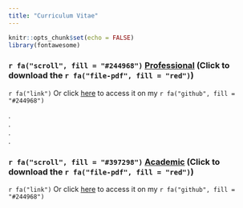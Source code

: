 ```yaml
---
title: "Curriculum Vitae"
---
```


```r
knitr::opts_chunk$set(echo = FALSE)
library(fontawesome)
```




###  `r fa("scroll", fill = "#244968")` [Professional](https://github.com/souzayuri/cv/raw/main/cv-yuri-souza.pdf) (Click to download the `r fa("file-pdf", fill = "red")`)

`r fa("link")` Or click [here](https://github.com/souzayuri/cv/blob/main/cv-yuri-souza.pdf) to access it on my `r fa("github", fill = "#244968")` 

.        
.        
.           
.  

###  `r fa("scroll", fill = "#397298")` [Academic](https://github.com/souzayuri/cv/raw/main/YuriSSouza_cv_09-29-2022.pdf) (Click to download the `r fa("file-pdf", fill = "red")`)

`r fa("link")` Or click [here](https://github.com/souzayuri/cv/blob/main/YuriSSouza_cv_09-29-2022.pdf) to access it on my `r fa("github", fill = "#244968")` 

 